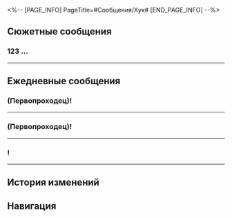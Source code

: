 <%-- [PAGE_INFO]
PageTitle=#Сообщения/Хук#
[END_PAGE_INFO] --%>
{{Сообщение Инфобокс
|id          = 1109
|Изображение = Персонаж Хук Иконка.png
|Тип         = Персонаж
|Отправитель = Хук
|ПодписьСоо  = Кроты! Собираемся в Бойцовском клубе!
|Фракция     = Ярило-VI
}}

==Сюжетные сообщения==
===123 {{MC|ж=почётная соратница|м=почётный соратник}}...===
{{Сообщения
|условие_получения = 
|текст =
:'''Хук:''' 123 {{MC|ж=почётная соратница|м=почётный соратник}} Кротов я Хук Великий Мрак я кое что позаимствовала у Джулиана чтобы послать сообщение не совсем в состоянии использовать печатать трудно о да у меня есть кое что мне нужна помощь поспеши и не говори старой ведьме или тебе конец
<!--;{Принятая миссия: Сокровище малышки Хук}-->
}}
----

==Ежедневные сообщения==
===(Первопроходец)!===
{{Сообщения
|условие_получения = 
|текст=
:'''Хук:''' (Первопроходец)!
:'''Хук:''' Спаси меня!
:{Выбор} Ты где?
:'''(Первопроходец):''' Ты где?
:'''Хук:''' Дома!
:'''Хук:''' Ужасная домашка держит меня дома!
:'''Хук:''' Я не могу отправиться на поиски приключений!
:{Выбор} Делай больше домашки и быстрее вырастешь.
::'''(Первопроходец):''' Будешь делать домашку, быстрее вырастешь и станешь взрослой.
::'''Хук:''' [[Файл:Стикер ГПП 07 Пом-Пом 07.png|80px|&lbrack;Недоумение&rbrack;]]
::'''Хук:''' В самом деле?
::'''Хук:''' Ты лучше Хук не обманывай!
:{Выбор} Хватит, великая Хук.
::'''(Первопроходец):''' Хватит, великая Хук.
::'''(Первопроходец):''' Снаружи повсюду Дикий Огонь!
::'''Хук:''' [[Файл:Стикер ГПП 07 Пом-Пом 02.png|80px|&lbrack;Плач&rbrack;]]
::'''Хук:''' Если я сбегу...
::'''Хук:''' Зеле меня точно поймает!
:{Выбор} Давай помогу тебе с домашкой?
:'''(Первопроходец):''' Давай помогу тебе с домашкой?
:'''(Первопроходец):''' Быстрее закончишь, быстрее пойдёшь играть. Как тебе такое?
:'''Хук:''' Вау...!
:'''Хук:''' Не зря ты {{MC|ж=наша почётная соратница|м=наш почётный соратник}}!
:'''Хук:''' Напиши, когда придёшь!
:'''Хук:''' Буду ждать тебя!
:{Выбор} Слушаюсь!
:'''(Первопроходец):''' Слушаюсь, Хук Великий Мрак!
}}
----

===(Первопроходец)!===
{{Сообщения
|условие_получения = 
|текст=
:'''Хук:''' (Первопроходец)!
:'''Хук:''' На помощь!
:'''Хук:''' [[Файл:Стикер ГПП 07 Пом-Пом 02.png|80px|&lbrack;Плач&rbrack;]]
:'''Хук:''' У тебя есть 5 000 000 щитов? Переведи мне как можно скорее!
:{Выбор} Зачем тебе столько?
:'''(Первопроходец):''' Зачем тебе столько?
:'''(Первопроходец):''' [[Файл:Стикер ГПП 07 Пом-Пом 07.png|80px|&lbrack;Недоумение&rbrack;]]
:'''Хук:''' Папу похитили!
:'''Хук:''' Я получила сообщение от анонимного отправителя.
:'''Хук:''' Он сказал, если я не переведу ему 5 000 000 щитов, папа будет в опасности!
:'''(Первопроходец):''' ...
:{Выбор} У меня столько нет.
::'''(Первопроходец):''' У меня столько нет...
::'''(Первопроходец):''' [[Файл:Стикер ГПП 07 Пом-Пом 02.png|80px|&lbrack;Плач&rbrack;]]
::'''Хук:''' А!!!
::'''Хук:''' Что же делать?!
::'''Хук:''' Я спасу папу вместе с Дыроколом!
::'''Хук:''' [[Файл:Стикер ГПП 07 Пом-Пом 02.png|80px|&lbrack;Плач&rbrack;]]
::'''(Первопроходец):''' Не волнуйся. Это мошенники.
::'''(Первопроходец):''' Напиши Ферсману и узнай, в порядке ли он.
:{Выбор} Это мошенники.
::'''(Первопроходец):''' Это мошенники...
::'''(Первопроходец):''' Напиши Ферсману и узнай, в порядке ли он.
::'''Хук:''' А!!!
::'''Хук:''' Понятно! Ты не зря считаешься {{MC|ж=почётной соратницей|м=почётным соратником}}!
::'''Хук:''' [[Файл:Стикер ГПП 07 Пом-Пом 08.png|80px|&lbrack;Шок&rbrack;]]
:'''Хук:''' Папа вернулся!
:'''Хук:''' Я так рада, что он жив!
:'''Хук:''' Спасибо, {{MC|ж=почётная соратница|м=почётный соратник}}!
:'''Хук:''' [[Файл:Стикер ГПП 07 Пом-Пом 03.png|80px|&lbrack;Спасибо&rbrack;]]
}}
----

==={{MC|ж=Почётная соратница|м=Почётный соратник}}!===
{{Сообщения
|условие_получения = 
|текст=
:'''Хук:''' {{MC|ж=Почётная соратница|м=Почётный соратник}}!
:'''Хук:''' Можешь посоветовать какую-нибудь интересную книгу?
:'''Хук:''' [[Файл:Стикер ГПП 07 Пом-Пом 01.png|80px|&lbrack;Приветствие&rbrack;]]
:{Выбор} Что с тобой случилось?
:'''(Первопроходец):''' Хочешь читать? Это странно...
:'''(Первопроходец):''' Что с тобой случилось?
:'''(Первопроходец):''' [[Файл:Стикер ГПП 07 Пом-Пом 07.png|80px|&lbrack;Недоумение&rbrack;]]
:'''Хук:''' В смысле? Босс Кротов не может хотеть читать?
:'''Хук:''' Так что, можешь что-нибудь посоветовать?
:{Выбор} «Приключения в Снежной стране»
::'''(Первопроходец):''' «Приключения в Снежной стране»?
::'''(Первопроходец):''' Кажется, эта книга популярна в Белобоге.
::'''Хук:''' [[Файл:Стикер ГПП 07 Пом-Пом 07.png|80px|&lbrack;Недоумение&rbrack;]]
::'''Хук:''' О чём она? Впервые о ней слышу.
::{Выбор} О приключениях за Белобогом.
::'''(Первопроходец):''' О приключениях за пределами Белобога.
::'''Хук:''' Тогда мне лучше самой отправиться в приключение!
::{Выбор} Это опасно.
::'''(Первопроходец):''' Снаружи Белобога опасно.
::'''(Первопроходец):''' Никуда не ходи. Слышишь?
::'''(Первопроходец):''' ...
::'''(Первопроходец):''' Ой...
:{Выбор} «Белобожские музыканты»
::'''(Первопроходец):''' «Белобожские музыканты».
::'''(Первопроходец):''' Я {{MC|ж=читала|м=читал}}, это сказка.
::'''Хук:''' [[Файл:Стикер ГПП 07 Пом-Пом 04.png|80px|&lbrack;Отказ&rbrack;]]
::'''Хук:''' Я её уже много раз читала, она скучная!
::'''Хук:''' Кажется, ты не сможешь мне помочь.
::'''Хук:''' Придётся взять книжки в шкафу у старой ведьмы!
::{Выбор} Не нарвись на неприятности.
::'''(Первопроходец):''' Не нарвись на неприятности.
::'''(Первопроходец):''' Слышишь?
::'''(Первопроходец):''' ...
::'''(Первопроходец):''' Ой...
:{Выбор} База данных экспресса
::'''(Первопроходец):''' Можешь почитать базу данных экспресса.
::'''(Первопроходец):''' В базе много полезной информации. Ты будешь долго её читать.
::'''Хук:''' [[Файл:Стикер ГПП 07 Пом-Пом 04.png|80px|&lbrack;Отказ&rbrack;]]
::'''Хук:''' Кажется, в ней очень много слов!
::'''Хук:''' А когда много слов, я хочу спать.
::'''Хук:''' Ладно.
::'''Хук:''' Я решила!
::'''Хук:''' Я не буду читать книжки!
::'''Хук:''' Я хочу спать!
::{Выбор} Ты быстро решила.
::'''(Первопроходец):''' Как ты быстро решила.
::'''(Первопроходец):''' ?
::'''(Первопроходец):''' Ты уже спишь?
}}
----

==История изменений==
{{История изменений|2.7}}

==Навигация==
{{Сообщения Навбокс}}